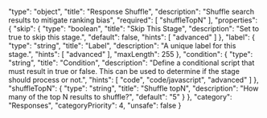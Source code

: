   "type": "object",
  "title": "Response Shuffle",
  "description": "Shuffle search results to mitigate ranking bias",
  "required": [
    "shuffleTopN"
  ],
  "properties": {
    "skip": {
      "type": "boolean",
      "title": "Skip This Stage",
      "description": "Set to true to skip this stage.",
      "default": false,
      "hints": [
        "advanced"
      ]
    },
    "label": {
      "type": "string",
      "title": "Label",
      "description": "A unique label for this stage.",
      "hints": [
        "advanced"
      ],
      "maxLength": 255
    },
    "condition": {
      "type": "string",
      "title": "Condition",
      "description": "Define a conditional script that must result in true or false. This can be used to determine if the stage should process or not.",
      "hints": [
        "code",
        "code/javascript",
        "advanced"
      ]
    },
    "shuffleTopN": {
      "type": "string",
      "title": "Shuffle topN",
      "description": "How many of the top N results to shuffle?",
      "default": "5"
    }
  },
  "category": "Responses",
  "categoryPriority": 4,
  "unsafe": false
}
